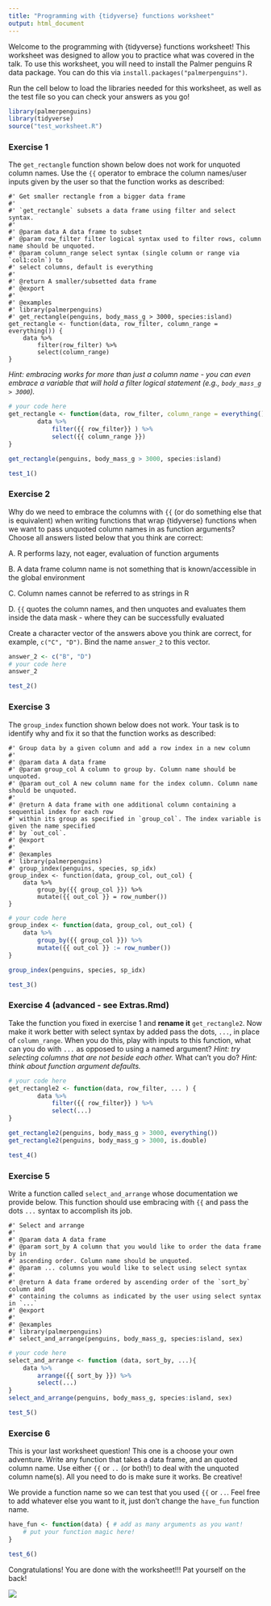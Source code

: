 ```yaml
---
title: "Programming with {tidyverse} functions worksheet"
output: html_document
---
```


Welcome to the programming with {tidyverse} functions worksheet! This worksheet was designed to allow you to practice what was covered in the talk. To use this worksheet, you will need to install the Palmer penguins R data package. You can do this via `install.packages("palmerpenguins")`.

Run the cell below to load the libraries needed for this worksheet, as well as the test file so you can check your answers as you go!

```r
library(palmerpenguins)
library(tidyverse)
source("test_worksheet.R")
```

### Exercise 1

The `get_rectangle` function shown below does not work for unquoted column names. Use the `{{` operator to embrace the column names/user inputs given by the user so that the function works as described:

    #' Get smaller rectangle from a bigger data frame
    #' 
    #' `get_rectangle` subsets a data frame using filter and select syntax.
    #'
    #' @param data A data frame to subset
    #' @param row_filter filter logical syntax used to filter rows, column name should be unquoted.
    #' @param column_range select syntax (single column or range via `col1:coln`) to 
    #' select columns, default is everything
    #'
    #' @return A smaller/subsetted data frame
    #' @export
    #'
    #' @examples
    #' library(palmerpenguins)
    #' get_rectangle(penguins, body_mass_g > 3000, species:island)
    get_rectangle <- function(data, row_filter, column_range = everything()) {
        data %>% 
            filter(row_filter) %>% 
            select(column_range)
    }

*Hint: embracing works for more than just a column name - you can even embrace a variable that will hold a filter logical statement (e.g., `body_mass_g > 3000`).*

```r
# your code here
get_rectangle <- function(data, row_filter, column_range = everything()) {
        data %>% 
            filter({{ row_filter}} ) %>% 
            select({{ column_range }})
}

get_rectangle(penguins, body_mass_g > 3000, species:island)
```

```r
test_1()
```

### Exercise 2

Why do we need to embrace the columns with `{{` (or do something else that is equivalent) when writing functions that wrap {tidyverse} functions when we want to pass unquoted column names in as function arguments? Choose all answers listed below that you think are correct:

A. R performs lazy, not eager, evaluation of function arguments

B. A data frame column name is not something that is known/accessible in the global environment

C. Column names cannot be referred to as strings in R

D. `{{` quotes the column names, and then unquotes and evaluates them inside the data mask - where they can be successfully evaluated

Create a character vector of the answers above you think are correct, for example, `c("C", "D")`. Bind the name `answer_2` to this vector.

```r
answer_2 <- c("B", "D")
# your code here
answer_2
```

```r
test_2()
```

### Exercise 3

The `group_index` function shown below does not work. Your task is to identify why and fix it so that the function works as described:

    #' Group data by a given column and add a row index in a new column
    #'
    #' @param data A data frame
    #' @param group_col A column to group by. Column name should be unquoted.
    #' @param out_col A new column name for the index column. Column name should be unquoted.
    #'
    #' @return A data frame with one additional column containing a sequential index for each row
    #' within its group as specified in `group_col`. The index variable is given the name specified 
    #' by `out_col`.
    #' @export
    #'
    #' @examples
    #' library(palmerpenguins)
    #' group_index(penguins, species, sp_idx)
    group_index <- function(data, group_col, out_col) {
        data %>% 
            group_by({{ group_col }}) %>% 
            mutate({{ out_col }} = row_number())
    }

```r
# your code here
group_index <- function(data, group_col, out_col) {
    data %>% 
        group_by({{ group_col }}) %>% 
        mutate({{ out_col }} := row_number())
}

group_index(penguins, species, sp_idx)
```

```r
test_3()
```

### Exercise 4 (advanced - see Extras.Rmd)

Take the function you fixed in exercise 1 and **rename it** `get_rectangle2`. Now make it work better with select syntax by added pass the dots, `...`, in place of `column_range`. When you do this, play with inputs to this function, what can you do with `...` as opposed to using a named argument? *Hint: try selecting columns that are not beside each other.* What can't you do? *Hint: think about function argument defaults.*

```r
# your code here
get_rectangle2 <- function(data, row_filter, ... ) {
        data %>% 
            filter({{ row_filter}} ) %>% 
            select(...)
}

get_rectangle2(penguins, body_mass_g > 3000, everything())
get_rectangle2(penguins, body_mass_g > 3000, is.double)
```

```r
test_4()
```

### Exercise 5

Write a function called `select_and_arrange` whose documentation we provide below. This function should use embracing with `{{` and pass the dots `...` syntax to accomplish its job.

    #' Select and arrange
    #'
    #' @param data A data frame
    #' @param sort_by A column that you would like to order the data frame by in 
    #' ascending order. Column name should be unquoted.
    #' @param ... columns you would like to select using select syntax
    #'
    #' @return A data frame ordered by ascending order of the `sort_by` column and 
    #' containing the columns as indicated by the user using select syntax in `...`
    #' @export
    #'
    #' @examples
    #' library(palmerpenguins)
    #' select_and_arrange(penguins, body_mass_g, species:island, sex)

```r
# your code here
select_and_arrange <- function (data, sort_by, ...){
    data %>% 
        arrange({{ sort_by }}) %>% 
        select(...)
}
select_and_arrange(penguins, body_mass_g, species:island, sex)
```

```r
test_5()
```

### Exercise 6

This is your last worksheet question! This one is a choose your own adventure. Write any function that takes a data frame, and an quoted column name. Use either `{{` or `..` (or both!) to deal with the unquoted column name(s). All you need to do is make sure it works. Be creative!

We provide a function name so we can test that you used `{{` or `..`. Feel free to add whatever else you want to it, just don't change the `have_fun` function name.

```r
have_fun <- function(data) { # add as many arguments as you want!
    # put your function magic here!
}
```

```r
test_6()
```

Congratulations! You are done with the worksheet!!! Pat yourself on the back!

![](https://media.giphy.com/media/13n4Hd98ewKJsQ/giphy.gif)
